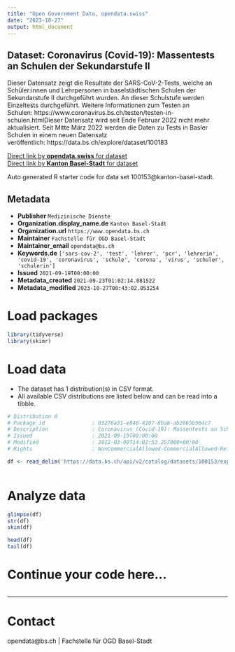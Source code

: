 ```yaml
---
title: "Open Government Data, opendata.swiss"
date: "2023-10-27"
output: html_document
---
```


## Dataset: Coronavirus (Covid-19): Massentests an Schulen der Sekundarstufe II

Dieser Datensatz zeigt die Resultate der SARS-CoV-2-Tests, welche an Schüler:innen und Lehrpersonen in baselstädtischen Schulen der Sekundarstufe II durchgeführt wurden. An dieser Schulstufe werden Einzeltests durchgeführt. Weitere Informationen zum Testen an Schulen: https://www.coronavirus.bs.ch/testen/testen-in-schulen.htmlDieser Datensatz wird seit Ende Februar 2022 nicht mehr aktualisiert. Seit Mitte März 2022 werden die Daten zu Tests in Basler Schulen in einem neuen Datensatz veröffentlich: https://data.bs.ch/explore/dataset/100183

[Direct link by **opendata.swiss** for dataset](https://opendata.swiss/de/dataset/coronavirus-covid-19-massentests-an-schulen-der-sekundarstufe-ii)<br>
[Direct link by **Kanton Basel-Stadt** for dataset](https://data.bs.ch/explore/dataset/100153/)

Auto generated R starter code for data set 100153@kanton-basel-stadt.

## Metadata

- **Publisher** `Medizinische Dienste`
- **Organization.display_name.de** `Kanton Basel-Stadt`
- **Organization.url** `https://www.opendata.bs.ch`
- **Maintainer** `Fachstelle für OGD Basel-Stadt`
- **Maintainer_email** `opendata@bs.ch`
- **Keywords.de** `['sars-cov-2', 'test', 'lehrer', 'pcr', 'lehrerin', 'covid-19', 'coronavirus', 'schule', 'corona', 'virus', 'schuler', 'schulerin']`
- **Issued** `2021-09-19T00:00:00`
- **Metadata_created** `2021-09-23T01:02:14.081522`
- **Metadata_modified** `2023-10-27T00:43:02.053254`


# Load packages

```r

library(tidyverse)
library(skimr)

```

# Load data

-   The dataset has 1 distribution(s) in CSV format.
-   All available CSV distributions are listed below and can be read into a tibble.

```r

# Distribution 0
# Package_id               : 03276a31-e846-4207-8ba8-ab2665b564c7
# Description              : Coronavirus (Covid-19): Massentests an Schulen der Sekundarstufe II (csv)
# Issued                   : 2021-09-19T00:00:00
# Modified                 : 2022-03-09T14:02:52.257000+00:00
# Rights                   : NonCommercialAllowed-CommercialAllowed-ReferenceRequired

df <- read_delim('https://data.bs.ch/api/v2/catalog/datasets/100153/exports/csv')



```

# Analyze data

```r

glimpse(df)
str(df)
skim(df)

head(df)
tail(df)

```

# Continue your code here...

```r

```

------------------------------------------------------------------------

# Contact

opendata@bs.ch | Fachstelle für OGD Basel-Stadt
